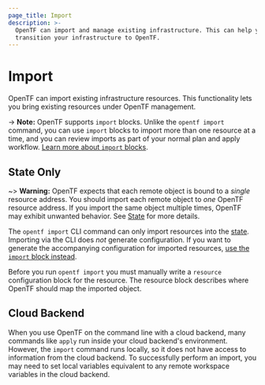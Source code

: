 ```yaml
---
page_title: Import
description: >-
  OpenTF can import and manage existing infrastructure. This can help you
  transition your infrastructure to OpenTF.
---
```


# Import

OpenTF can import existing infrastructure resources. This functionality lets you bring existing resources under OpenTF management.

-> **Note:** OpenTF supports `import` blocks. Unlike the `opentf import` command, you can use `import` blocks to import more than one resource at a time, and you can review imports as part of your normal plan and apply workflow. [Learn more about `import` blocks](/opentf/language/import).

## State Only

~> **Warning:** OpenTF expects that each remote object is bound to a _single_ resource address. You should import each remote object to _one_ OpenTF resource address. If you import the same object multiple times, OpenTF may exhibit unwanted behavior. See [State](/opentf/language/state) for more details.

The `opentf import` CLI command can only import resources into the [state](/opentf/language/state). Importing via the CLI does _not_ generate configuration. If you want to generate the accompanying configuration for imported resources, [use the `import` block instead](/opentf/language/import).

Before you run `opentf import` you must manually write a `resource` configuration block for the resource. The resource block describes where OpenTF should map the imported object.

## Cloud Backend

When you use OpenTF on the command line with a cloud backend, many commands like `apply` run inside your cloud backend's environment. However, the `import` command runs locally, so it does not have access to information from the cloud backend. To successfully perform an import, you may need to set local variables equivalent to any remote workspace variables in the cloud backend.
